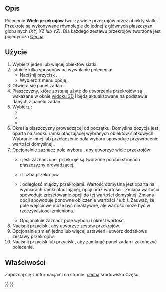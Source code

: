 <languages/>

{{Docnav/pl
|[[Mesh_SectionByPlane/pl|Utwórz przekrój siatki płaszczyzną]]
|[[Mesh_Merge/pl|Scal]]
|[[Mesh_Workbench/pl|środowisko pracy Siatka]]
|IconL=Mesh_SectionByPlane.svg
|IconR=Mesh_Merge.svg
|IconC=Workbench_Mesh.svg
}}

<div class="mw-translate-fuzzy">
{{GuiCommand/pl
|Name=Mesh CrossSections
|Name/pl=Siatka: Wiele przekrojów
|MenuLocation=Siatki → Cięcie → Przekrój poprzeczny ...
|Workbenches=[[Mesh_Workbench/pl|Siatka]]
|Version=0.19
|SeeAlso=[[Mesh_SectionByPlane/pl|Przekrój płaszczyzną]]
}}
</div>

<span id="Description"></span>
==Opis==

Polecenie '''Wiele przekrojów''' tworzy wiele przekrojów przez obiekty siatki. Przekroje są wykonywane równolegle do jednej z głównych płaszczyzn globalnych ''(XY, XZ lub YZ)''. Dla każdego zestawu przekrojów tworzona jest pojedyncza [[Part_Feature/pl|Cecha]].

<span id="Usage"></span>
==Użycie==

<div class="mw-translate-fuzzy">
# Wybierz jeden lub więcej obiektów siatki.
# Istnieje kilka sposobów na wywołanie polecenia:
#* Naciśnij przycisk {{Button|[[Image:Mesh_CrossSections.svg|16px]] '''Przekrój poprzeczny ...'''}}.
#* Wybierz z menu opcję {{MenuCommand|Siatki → Cięcie → [[Image:Mesh_CrossSections.svg|16px]] Przekrój poprzeczny ...}}.
# Otwiera się panel zadań {{MenuCommand|Przekrój poprzeczny}}.
# Płaszczyzny, które zostaną użyte do utworzenia przekrojów są wskazane w oknie [[3D_view/pl|widoku 3D]] i będą aktualizowane na podstawie danych z panelu zadań.
# Wybierz {{MenuCommand|Płaszczyznę prowadzenia}}:
#* {{MenuCommand|XY}}
#* {{MenuCommand|XZ}}
#* {{MenuCommand|YZ}}
# Określa {{MenuCommand|Pozycję}} płaszczyzny prowadzącej od początku. Domyślna pozycja jest oparta na środku ramki otaczającej wybranych obiektów siatkowych. Wybranie innej {{MenuCommand|Płaszczyzny prowadzenia}} lub przełączenie pola wyboru {{MenuCommand|Przekroje}} spowoduje przywrócenie wartości domyślnej {{MenuCommand|Pozycji}}.
# Opcjonalnie zaznacz pole wyboru {{MenuCommand|Przekroje}}, aby utworzyć wiele przekrojów:
#* {{MenuCommand|Po obu stronach}}: jeśli zaznaczone, przekroje są tworzone po obu stronach płaszczyzny prowadzącej.
#* {{MenuCommand|Licznik}}: liczba przekrojów.
#* {{MenuCommand|Odległość}}: odległość między przekrojami. Wartość domyślna jest oparta na wymiarach ramki otaczającej, opcji {{MenuCommand|Po obu stronach}} oraz wartości {{MenuCommand|Licznik}}. Zmiana wartości {{MenuCommand|Licznik}} spowoduje zresetowanie opcji {{MenuCommand|Odległość}} do tej wartości domyślnej. Zmiana opcji {{MenuCommand|Po obu stronach}} spowoduje ponowne obliczenie wartości {{MenuCommand|Odległość}} ''({{value|*2.0}} lub {{value|*0.5}})''. Zauważ, że pole wejściowe może być nieaktywne, ale wartość może być w rzeczywistości zmieniona.
#* Opcjonalnie zaznacz pole wyboru {{MenuCommand|Połącz krawędzie jeśli odległość jest mniejsza niż}} i określ wartość.
# Naciśnij przycisk {{button|Zastosuj}}, aby utworzyć zestaw przekrojów.
# Opcjonalnie zmień jedno lub więcej ustawień i utwórz dodatkowe zestawy przekrojów.
# Naciśnij przycisk {{button|OK}} lub przycisk {{button|Anuluj}}, aby zamknąć panel zadań i zakończyć polecenie.
</div>

<span id="Properties"></span>
==Właściwości==

Zapoznaj się z informacjami na stronie: [[Part_Feature/pl|cecha]] środowiska Część.


{{Docnav/pl
|[[Mesh_SectionByPlane/pl|Utwórz przekrój siatki płaszczyzną]]
|[[Mesh_Merge/pl|Scal]]
|[[Mesh_Workbench/pl|środowisko pracy Siatka]]
|IconL=Mesh_SectionByPlane.svg
|IconR=Mesh_Merge.svg
|IconC=Workbench_Mesh.svg
}}

{{Mesh Tools navi{{#translation:}}}}
{{Userdocnavi{{#translation:}}}}